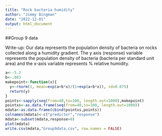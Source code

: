 ---
title: "Rock bacteria humidity"
author: "Jimmy Bingman"
date: "2022-12-01"
output: html_document
---

##Group 9 data

Write-up: Our data represents the population density of bacteria on rocks collected along a humidity gradient. The y axis (response) variable represents the population density of bacteria (bacteria per standard unit area) and the x-axis variable represents % relative humidity.


```{r echo=TRUE}
a<--5.2
b<-.083
makepoint<-function(x){
  y<-rnorm(1, mean=exp(a+b*x)/(1+exp(a+b*x)), sd=0.075)
  return(y)
}
points<-sapply(seq(from=40,to=100, length.out=1000),makepoint)
pointxs<-as.data.frame(seq(from=40,to=100, length.out=1000))
mdata<-as.data.frame(cbind(pointxs,points))
colnames(mdata)<-c("predictor","response")
mdata<-subset(mdata,response>0)
plot(mdata)
write.csv(mdata,"Group9data.csv", row.names = FALSE)
```


